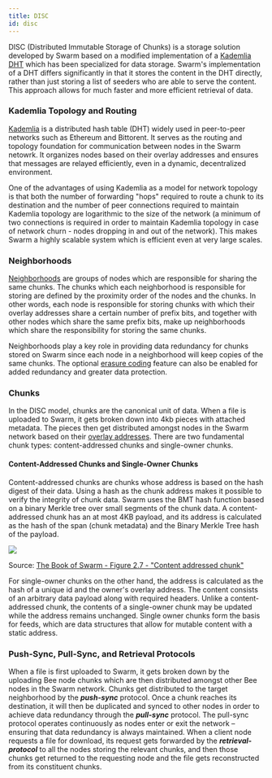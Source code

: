 ```yaml
---
title: DISC
id: disc
---
```




DISC (Distributed Immutable Storage of Chunks) is a storage solution developed by Swarm based on a modified implementation of a [Kademlia DHT](/docs/concepts/DISC/kademlia) which has been specialized for data storage. Swarm's implementation of a DHT differs significantly in that it stores the content in the DHT directly, rather than just storing a list of seeders who are able to serve the content. This approach allows for much faster and more efficient retrieval of data.

### Kademlia Topology and Routing

[Kademlia](/docs/concepts/DISC/kademlia) is a distributed hash table (DHT) widely used in peer-to-peer networks such as Ethereum and Bittorent. It serves as the routing and topology foundation for communication between nodes in the Swarm netowrk. It organizes nodes based on their overlay addresses and ensures that messages are relayed efficiently, even in a dynamic, decentralized environment. 

One of the advantages of using Kademlia as a model for network topology is that both the number of forwarding "hops" required to route a chunk to its destination and the number of peer connections required to maintain Kademlia topology are logarithmic to the size of the network (a minimum of two connections is required in order to maintain Kademlia topology in case of network churn - nodes dropping in and out of the network). This makes Swarm a highly scalable system which is efficient even at very large scales. 

### Neighborhoods

[Neighborhoods](/docs/concepts/DISC/neighborhoods) are groups of nodes which are responsible for sharing the same chunks. The chunks which each neighborhood is responsible for storing are defined by the proximity order of the nodes and the chunks. In other words, each node is responsible for storing chunks with which their overlay addresses share a certain number of prefix bits, and together with other nodes which share the same prefix bits, make up neighborhoods which share the responsibility for storing the same chunks. 

Neighborhoods play a key role in providing data redundancy for chunks stored on Swarm since each node in a neighborhood will keep copies of the same chunks. The optional [erasure coding](/docs/concepts/DISC/erasure-coding) feature can also be enabled for added redundancy and greater data protection.

### Chunks 

In the DISC model, chunks are the canonical unit of data. When a file is uploaded to Swarm, it gets broken down into 4kb pieces with attached metadata. The pieces then get distributed amongst nodes in the Swarm network based on their [overlay addresses](/docs/references/glossary#overlay). There are two fundamental chunk types: content-addressed chunks and single-owner chunks. 

#### Content-Addressed Chunks and Single-Owner Chunks

Content-addressed chunks are chunks whose address is based on the hash digest of their data. Using a hash as the chunk address makes it possible to verify the integrity of chunk data. Swarm uses the BMT hash function based on a binary Merkle tree over small segments of the chunk data. A content-addressed chunk has an at most 4KB payload, and its address is calculated as the hash of the span (chunk metadata) and the Binary Merkle Tree hash of the payload.

<div style={{ textAlign: 'center' }}>
  <img src={bos_fig_2_7} className="responsive-image" />
  <p style={{ fontStyle: 'italic', marginTop: '0.5rem' }}>
    Source: <a href="https://www.ethswarm.org/the-book-of-swarm-2.pdf#subsection.2.2.2" target="_blank">The Book of Swarm - Figure 2.7 - "Content addressed chunk"</a>
  </p>
</div>


For single-owner chunks on the other hand, the address is calculated as the hash of a unique id and the owner's overlay address. The content consists of an arbitrary data payload along with required headers. Unlike a content-addressed chunk, the contents of a single-owner chunk may be updated while the address remains unchanged. Single owner chunks form the basis for feeds, which are data structures that allow for mutable content with a static address.

### Push-Sync, Pull-Sync, and Retrieval Protocols

When a file is first uploaded to Swarm, it gets broken down by the uploading Bee node chunks which are then distributed amongst other Bee nodes in the Swarm network. Chunks get distributed to the target neighborhood by the ***push-sync*** protocol. Once a chunk reaches its destination, it will then be duplicated and synced to other nodes in order to achieve data redundancy through the ***pull-sync*** protocol. The pull-sync protocol operates continuously as nodes enter or exit the network – ensuring that data redundancy is always maintained. When a client node requests a file for download, its request gets forwarded by the ***retrieval-protocol*** to all the nodes storing the relevant chunks, and then those chunks get returned to the requesting node and the file gets reconstructed from its constituent chunks.  

